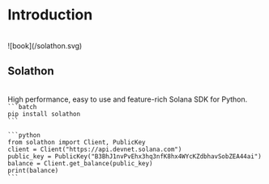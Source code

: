
# Introduction
<br/>

<div style={{float: "left", margin: "20px 0 0 0", width: "70px"}}>
    ![book](/solathon.svg)
</div>
<h2 style={{
        background: "-webkit-linear-gradient(45deg, #ED7BFF, #0085FF)",
        WebkitBackgroundClip: "text",
        WebkitTextFillColor: "transparent",
        width: "160px",
        marginLeft: "90px",
        }}>Solathon</h2>

<br/>
High performance, easy to use and feature-rich Solana SDK for Python. 


<Code>
```batch 
pip install solathon
```
</Code>


<Code>
```python 
from solathon import Client, PublicKey
client = Client("https://api.devnet.solana.com")
public_key = PublicKey("B3BhJ1nvPvEhx3hq3nfK8hx4WYcKZdbhavSobZEA44ai")
balance = Client.get_balance(public_key)
print(balance)
```
</Code>
